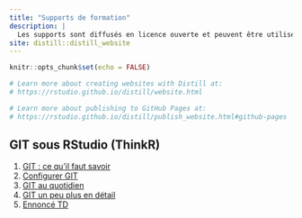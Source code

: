 ```yaml
---
title: "Supports de formation"
description: |
  Les supports sont diffusés en licence ouverte et peuvent être utilisés pour mener des formations à R en citant les contributeurs et la source.
site: distill::distill_website
---
```


```r
knitr::opts_chunk$set(echo = FALSE)

# Learn more about creating websites with Distill at:
# https://rstudio.github.io/distill/website.html

# Learn more about publishing to GitHub Pages at:
# https://rstudio.github.io/distill/publish_website.html#github-pages

```


## GIT sous RStudio (ThinkR)

1.  [GIT : ce qu'il faut savoir](supports/formation GIT/1-git_intro.pdf "GIT : ce qu'il faut savoir"){target="_blank"}
2.  [Configurer GIT](supports/formation GIT/2-git.pdf "Configurer GIT"){target="_blank"}
3.  [GIT au quotidien](supports/formation GIT/3-git.pdf "GIT au quotidien"){target="_blank"}
4.  [GIT un peu plus en détail](supports/formation GIT/4-git.pdf "GIT un peu plus en détail"){target="_blank"}
5.  [Ennoncé TD](supports/formation GIT/ennoncé TD.pdf "Ennoncé TD"){target="_blank"}
